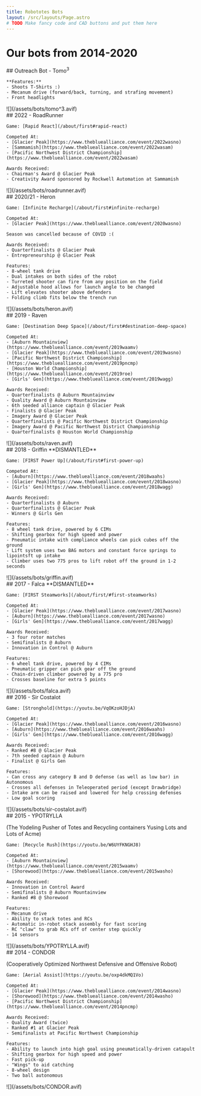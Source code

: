 ```yaml
---
title: Robototes Bots
layout: /src/layouts/Page.astro
# TODO Make fancy code and CAD buttons and put them here
---
```


# Our bots from 2014-2020

<div class="grid grid-cols-2 gap-8">

<div>
	## Outreach Bot - Tomo<sup>3</sup>

	**Features:**
	- Shoots T-Shirts :)
	- Mecanum drive (forward/back, turning, and strafing movement)
	- Front headlights
</div>
![](/assets/bots/tomo^3.avif)

<div>
	## 2022 - RoadRunner

	Game: [Rapid React](/about/first#rapid-react)

	Competed At:
	- [Glacier Peak](https://www.thebluealliance.com/event/2022wasno)
	- [Sammamish](https://www.thebluealliance.com/event/2022wasam)
	- [Pacific Northwest District Championship](https://www.thebluealliance.com/event/2022wasam)

	Awards Received:
	- Chairman's Award @ Glacier Peak
	- Creativity Award sponsored by Rockwell Automation at Sammamish
</div>
![](/assets/bots/roadrunner.avif)

<div>
	## 2020/21 - Heron

	Game: [Infinite Recharge](/about/first#infinite-recharge)

	Competed At:
	- [Glacier Peak](https://www.thebluealliance.com/event/2020wasno)

	Season was cancelled because of COVID :(

	Awards Received:
	- Quarterfinalists @ Glacier Peak
	- Entrepreneurship @ Glacier Peak

	Features:
	- 8-wheel tank drive
	- Dual intakes on both sides of the robot
	- Turreted shooter can fire from any position on the field
	- Adjustable hood allows for launch angle to be changed
	- Lift elevates shooter above defenders
	- Folding climb fits below the trench run
</div>
![](/assets/bots/heron.avif)

<div>
	## 2019 - Raven

	Game: [Destination Deep Space](/about/first#destination-deep-space)

	Competed At:
	- [Auburn Mountainview](https://www.thebluealliance.com/event/2019waamv)
	- [Glacier Peak](https://www.thebluealliance.com/event/2019wasno)
	- [Pacific Northwest District Championship](https://www.thebluealliance.com/event/2019pncmp)
	- [Houston World Championship](https://www.thebluealliance.com/event/2019roe)
	- [Girls' Gen](https://www.thebluealliance.com/event/2019wagg)

	Awards Received:
	- Quarterfinalists @ Auburn Mountainview
	- Quality Award @ Auburn Mountainview
	- 6th seeded alliance captain @ Glacier Peak
	- Finalists @ Glacier Peak
	- Imagery Award @ Glacier Peak
	- Quarterfinalists @ Pacific Northwest District Championship
	- Imagery Award @ Pacific Northwest District Championship
	- Quarterfinalists @ Houston World Championship
</div>
![](/assets/bots/raven.avif)

<div>
	## 2018 - Griffin
	**DISMANTLED**

	Game: [FIRST Power Up](/about/first#first-power-up)

	Competed At:
	- [Auburn](https://www.thebluealliance.com/event/2018waahs)
	- [Glacier Peak](https://www.thebluealliance.com/event/2018wasno)
	- [Girls' Gen](https://www.thebluealliance.com/event/2018wagg)

	Awards Received:
	- Quarterfinalists @ Auburn
	- Quarterfinalists @ Glacier Peak
	- Winners @ Girls Gen

	Features:
	- 8 wheel tank drive, powered by 6 CIMs
	- Shifting gearbox for high speed and power
	- Pneumatic intake with compliance wheels can pick cubes off the ground
	- Lift system uses two BAG motors and constant force springs to lipointsft up intake
	- Climber uses two 775 pros to lift robot off the ground in 1-2 seconds
</div>
![](/assets/bots/griffin.avif)

<div>
	## 2017 - Falca
	**DISMANTLED**

	Game: [FIRST Steamworks](/about/first/#first-steamworks)

	Competed At:
	- [Glacier Peak](https://www.thebluealliance.com/event/2017wasno)
	- [Auburn](https://www.thebluealliance.com/event/2017wasno)
	- [Girls' Gen](https://www.thebluealliance.com/event/2017wagg)

	Awards Received:
	- 3 four rotor matches
	- Semifinalists @ Auburn
	- Innovation in Control @ Auburn

	Features:
	- 6 wheel tank drive, powered by 4 CIMs
	- Pneumatic gripper can pick gear off the ground
	- Chain-driven climber powered by a 775 pro
	- Crosses baseline for extra 5 points
</div>
![](/assets/bots/falca.avif)

<div>
	## 2016 - Sir Costalot

	Game: [Stronghold](https://youtu.be/VqOKzoHJDjA)

	Competed At:
	- [Glacier Peak](https://www.thebluealliance.com/event/2016wasno)
	- [Auburn](https://www.thebluealliance.com/event/2016waahs)
	- [Girls' Gen](https://www.thebluealliance.com/event/2016wagg)

	Awards Received:
	- Ranked #8 @ Glacier Peak
	- 7th seeded captain @ Auburn
	- Finalist @ Girls Gen

	Features:
	- Can cross any category B and D defense (as well as low bar) in Autonomous
	- Crosses all defenses in Teleoperated period (except Drawbridge)
	- Intake arm can be raised and lowered for help crossing defenses
	- Low goal scoring
</div>
![](/assets/bots/sir-costalot.avif)

<div>
	## 2015 - YPOTRYLLA
	<p class="text-sm">(The Yodeling Pusher of Totes and Recycling containers Yusing Lots and Lots of Acme)</p>

	Game: [Recycle Rush](https://youtu.be/W6UYFKNGHJ8)

	Competed At:
	- [Auburn Mountainview](https://www.thebluealliance.com/event/2015waamv)
	- [Shorewood](https://www.thebluealliance.com/event/2015washo)

	Awards Received:
	- Innovation in Control Award
	- Semifinalists @ Auburn Mountainview
	- Ranked #8 @ Shorewood

	Features:
	- Mecanum drive
	- Ability to stack totes and RCs
	- Automatic in-robot stack assembly for fast scoring
	- RC "claw" to grab RCs off of center step quickly
	- 14 sensors
</div>
![](/assets/bots/YPOTRYLLA.avif)

<div>
	## 2014 - CONDOR
	<p class="text-sm">(Cooperatively Optimized Northwest Defensive and Offensive Robot)</p>

	Game: [Aerial Assist](https://youtu.be/oxp4dkMQ1Vo)

	Competed At:
	- [Glacier Peak](https://www.thebluealliance.com/event/2014wasno)
	- [Shorewood](https://www.thebluealliance.com/event/2014washo)
	- [Pacific Northwest District Championship](https://www.thebluealliance.com/event/2014pncmp)

	Awards Received:
	- Quality Award (twice)
	- Ranked #1 at Glacier Peak
	- Semifinalists at Pacific Northwest Championship

	Features:
	- Ability to launch into high goal using pneumatically-driven catapult
	- Shifting gearbox for high speed and power
	- Fast pick-up
	- "Wings" to aid catching
	- 8-wheel design
	- Two ball autonomous
</div>
![](/assets/bots/CONDOR.avif)

</div>
